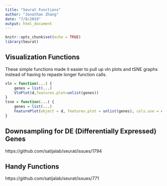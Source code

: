 ```yaml
---
title: "Seurat Functions"
author: "Jonathan Zhang"
date: "7/8/2019"
output: html_document
---
```


```r
knitr::opts_chunk$set(echo = TRUE)
library(Seurat)
```

## Visualization Functions
These simple functions made it easier to pull up vln plots and tSNE graphs instead of having to repaste longer function calls.

```r
vln = function(...) {
    genes = list(...)
    VlnPlot(d,features.plot=unlist(genes))
}
tsne = function(...) {
    genes = list(...)
    FeaturePlot(object = d, features.plot = unlist(genes), cols.use = c("grey", "blue"), reduction.use = "tsne")
}
```

## Downsampling for DE (Differentially Expressed) Genes
https://github.com/satijalab/seurat/issues/1794

## Handy Functions
https://github.com/satijalab/seurat/issues/771